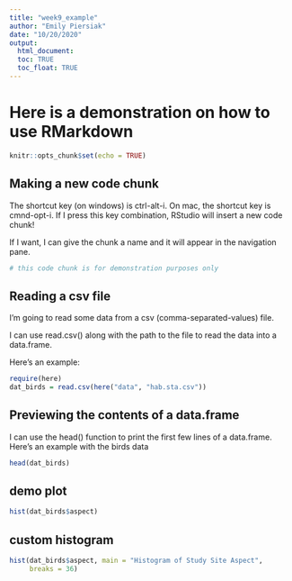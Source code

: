 ```yaml
---
title: "week9_example"
author: "Emily Piersiak"
date: "10/20/2020"
output:
  html_document:
  toc: TRUE
  toc_float: TRUE
---
```

# Here is a demonstration on how to use RMarkdown
```r
knitr::opts_chunk$set(echo = TRUE)
```


## Making a new code chunk

The shortcut key (on windows) is ctrl-alt-i.
On mac, the shortcut key is cmnd-opt-i.
If I press this key combination, RStudio will insert a new code chunk!

If I want, I can give the chunk a name and it will appear in the navigation pane.
```r
# this code chunk is for demonstration purposes only
```

## Reading a csv file

I'm going to read some data from a csv (comma-separated-values) file.

I can use read.csv() along with the path to the file to read the data into a data.frame.

Here's an example:

```r

require(here)
dat_birds = read.csv(here("data", "hab.sta.csv"))

```


## Previewing the contents of a data.frame

I can use the head() function to print the first few lines of a data.frame.
Here's an example with the birds data

```r
head(dat_birds)


```

## demo plot
```r
hist(dat_birds$aspect)
```
## custom histogram               
```r
hist(dat_birds$aspect, main = "Histogram of Study Site Aspect",
     breaks = 36)
```

